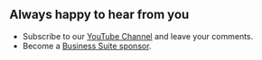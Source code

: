 ## Always happy to hear from you

- Subscribe to our [YouTube Channel](https://youtube.com/@volkovlabs) and leave your comments.
- Become a [Business Suite sponsor](https://github.com/sponsors/VolkovLabs).
